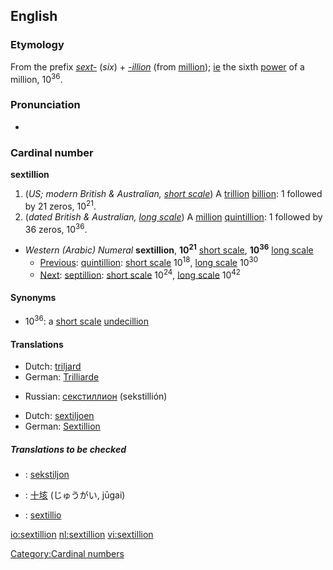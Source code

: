 {{see|Sextillion}}
==English==

===Etymology===
From the prefix ''[[sext-]]'' (''six'') + ''[[-illion]]'' (from [[million]]); [[ie]] the sixth [[power]] of a million, 10<sup>36</sup>.

===Pronunciation===
*{{rhymes|ɪljən}}

===Cardinal number===
'''sextillion'''

# (''US; modern British & Australian, [[w:Long and short scales|short scale]]'') A [[trillion]] [[billion]]: 1 followed by 21 zeros, 10<sup>21</sup>.
# (''dated British & Australian, [[w:Long and short scales|long scale]]'') A [[million]] [[quintillion]]: 1 followed by 36 zeros, 10<sup>36</sup>.

*''Western (Arabic) Numeral'' '''sextillion''', '''10<sup>21</sup>''' [[w:Long and short scales|short scale]], '''10<sup>36</sup>''' [[w:Long and short scales|long scale]]
**[[Previous]]: [[quintillion]]: [[w:Long and short scales|short scale]] 10<sup>18</sup>, [[w:Long and short scales|long scale]] 10<sup>30</sup>
**[[Next]]: [[septillion]]: [[w:Long and short scales|short scale]] 10<sup>24</sup>, [[w:Long and short scales|long scale]] 10<sup>42</sup>

====Synonyms====
*10<sup>36</sup>: a [[w:Long and short scales|short scale]] [[undecillion]]

====Translations====
{{trans-top|a trillion billion, 10<sup>21</sup>}}
*Dutch: [[triljard]]
*German: [[Trilliarde]]
{{trans-mid}}
*Russian: [[секстиллион]] (sekstillión) {{m}}
{{trans-bottom}}

{{trans-top|a million quintillion, 10<sup>36</sup>}}
*Dutch: [[sextiljoen]]
*German: [[Sextillion]]
{{trans-mid}}
{{trans-bottom}}

=====Translations to be checked=====
{{checktrans}}
*{{ttbc|Estonian}}: [[sekstiljon]]
*{{ttbc|Japanese}}: [[十]][[垓]] (じゅうがい, jūgai)
*{{ttbc|Latin}}: [[sextillio]]

[[Category:Cardinal numbers]]

[[io:sextillion]]
[[nl:sextillion]]
[[vi:sextillion]]